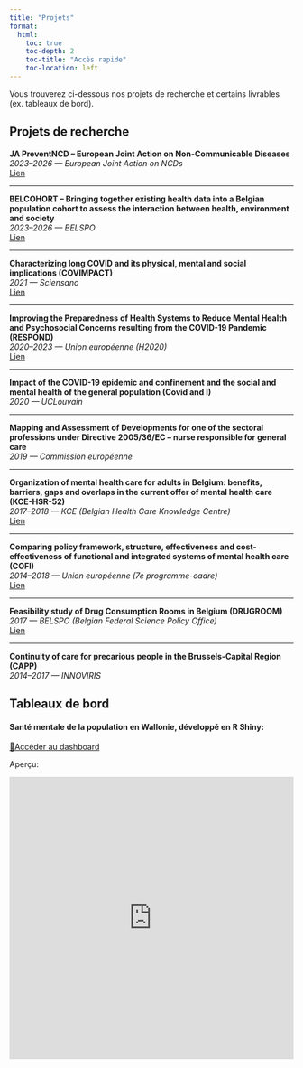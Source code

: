 ---
title: "Projets"
format:
  html:
    toc: true
    toc-depth: 2
    toc-title: "Accès rapide"
    toc-location: left
---

Vous trouverez ci-dessous nos projets de recherche et certains livrables (ex. tableaux de bord).

## Projets de recherche {#projets}

**JA PreventNCD – European Joint Action on Non-Communicable Diseases**\
*2023–2026 — European Joint Action on NCDs*\
[Lien](https://preventncd.eu/)

------------------------------------------------------------------------

**BELCOHORT – Bringing together existing health data into a Belgian population cohort to assess the interaction between health, environment and society**\
*2023–2026 — BELSPO*\
[Lien](https://www.sciensano.be/fr/projets/rassembler-les-donnees-de-sante-existantes-et-nouvelles-dans-une-cohorte-epidemiologique-belge-afin)

------------------------------------------------------------------------

**Characterizing long COVID and its physical, mental and social implications (COVIMPACT)**\
*2021 — Sciensano*\
[Lien](https://www.sciensano.be/fr/projets/covid-long-et-ses-implications-physiques-mentales-et-sociales)

------------------------------------------------------------------------

**Improving the Preparedness of Health Systems to Reduce Mental Health and Psychosocial Concerns resulting from the COVID-19 Pandemic (RESPOND)**\
*2020–2023 — Union européenne (H2020)*\
[Lien](https://respond-project.eu/)

------------------------------------------------------------------------

**Impact of the COVID-19 epidemic and confinement and the social and mental health of the general population (Covid and I)**\
*2020 — UCLouvain*

------------------------------------------------------------------------

**Mapping and Assessment of Developments for one of the sectoral professions under Directive 2005/36/EC – nurse responsible for general care**\
*2019 — Commission européenne*

------------------------------------------------------------------------

**Organization of mental health care for adults in Belgium: benefits, barriers, gaps and overlaps in the current offer of mental health care (KCE-HSR-52)**\
*2017–2018 — KCE (Belgian Health Care Knowledge Centre)*\
[Lien](https://kce.fgov.be/en/publications/all-reports/organisation-of-mental-health-care-for-adults-in-belgium)

------------------------------------------------------------------------

**Comparing policy framework, structure, effectiveness and cost-effectiveness of functional and integrated systems of mental health care (COFI)**\
*2014–2018 — Union européenne (7e programme-cadre)*\
[Lien](https://cordis.europa.eu/project/id/602645)

------------------------------------------------------------------------

**Feasibility study of Drug Consumption Rooms in Belgium (DRUGROOM)**\
*2017 — BELSPO (Belgian Federal Science Policy Office)*\
[Lien](https://www.belspo.be/belspo/fedra/DR/DR78_DRUGROOM_summary2018_en.pdf)

------------------------------------------------------------------------

**Continuity of care for precarious people in the Brussels-Capital Region (CAPP)**\
*2014–2017 — INNOVIRIS*\

## Tableaux de bord {#dashboard}

#### Santé mentale de la population en Wallonie, développé en R Shiny:

[🔗](https://www.linkedin.com/in/pierre-smith-48855aa9/){target="_blank"}[Accéder au dashboard](https://pierre-smith.shinyapps.io/sante_mentale_wallonie/){target="_blank"}

Aperçu:

<iframe src="https://pierre-smith.shinyapps.io/sante_mentale_wallonie/" width="100%" height="500" frameborder="0">

</iframe>

### 
